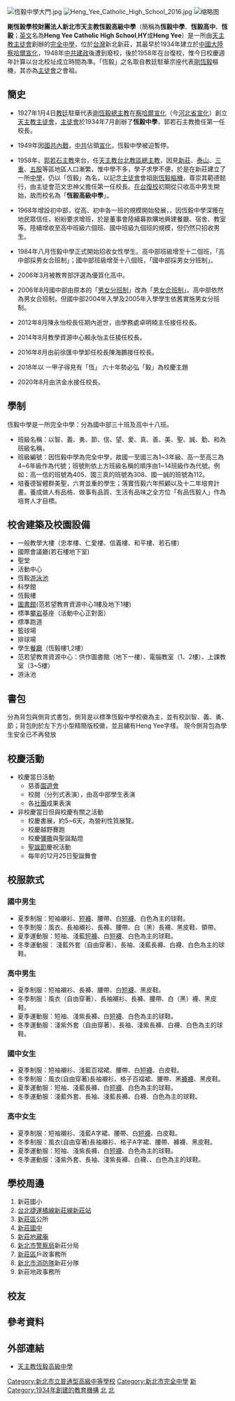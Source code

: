 {{Infobox School
| name = 新北市私立天主教恆毅高級中學
| other_name = HengYee Cathloic High school
| image = [[File:HengYeeLogo.jpg|200px]]
| motto = 智義勇節<ref>{{cite web |author1=天主教恆毅高級中學 |title=校徽、校訓及校歌 - 天主教恆毅高級中學 Heng Yee Catholic High School |url=http://www2.hchs.ntpc.edu.tw/files/11-1000-91-1.php |accessdate=2018-06-03 |archive-url=https://web.archive.org/web/20180920122524/http://www2.hchs.ntpc.edu.tw/files/11-1000-91-1.php |archive-date=2018-09-20 |dead-url=yes }}</ref><br>Wisdom Justice Courage Continence
| established = 1934年 察哈爾宣化恆毅中學<br>1948年 恆毅中學停辦<br>1958年 台北縣私立恆毅高級中學<br>2010年 新北市私立恆毅高級中學<br>2011年 新北市天主教恆毅高級中學
| type = 私立，[[完全中學|完全中學]]
| religion = 天主教
| legal_person = 剛恆毅學校財團法人<ref>{{Cite web |url=http://www2.hchs.ntpc.edu.tw/files/16-1000-396.php |title=剛恆毅學校財團法人捐助章程 |access-date=2013-05-30 |archive-url=https://web.archive.org/web/20130611015515/http://www2.hchs.ntpc.edu.tw/files/16-1000-396.php |archive-date=2013-06-11 |dead-url=yes }}</ref><br/>（[[天主教|天主教]][[主徒會|主徒會]]捐助成立）
| district = [[新北市|新北市]][[新莊區|新莊區]]
| grades = 
| president = 
| principal =洪金水
| dean = 
| college = 
| house = 
| sc = 
| cs = 
| free_label2 = 
| free_text2 = 
| faculty = 
| staff = 
| students = 約2000人
| athletics = 
| conference = 
| colors = 
| mascot = 
| magazine = 
| area = 3.983公頃
| free_label3 = 
| free_text3 = 
| address = {{flagicon|TWN}}[[新北市|新北市]][[新莊區|新莊區]]中正路108號
| telephone = +886-2-2992-3619
| fax =  +886-2-2279-5083
| mail = 
| website = [http://www.hchs.ntpc.edu.tw/ www.hchs.ntpc.edu.tw]
}}

[[File:恆毅中學大門.jpg|thumb]]
[[File:Heng_Yee_Catholic_High_School_2016.jpg|thumb]]
[[File:恆毅中學夜晚.jpg|缩略图]]

'''剛恆毅學校財團法人新北市天主教恆毅高級中學'''（簡稱為'''恆毅中學'''、'''恆毅高中'''、'''恆毅'''；[[英文|英文]]名為'''Heng Yee Catholic High School''','''HY'''或'''Heng Yee'''）是一所由[[天主教|天主教]][[主徒會|主徒會]]創辦的[[完全中學|完全中學]]，位於[[台灣|台灣]]新北新莊，其最早於1934年建立於[[中國大陸|中國大陸]][[察哈爾|察哈爾]][[宣化区|宣化]]，1948年[[中共建政|中共建政]]後遭到廢校，後於1958年在台復校，惟今日校慶週年計算以台北校址成立時間為準。「恆毅」之名取自教廷駐華宗座代表[[剛恆毅|剛恆毅]]樞機，其亦為[[主徒會|主徒會]]之會祖。

==簡史==
*1927年1月4日[[教廷|教廷]]駐華代表[[剛恆毅|剛恆毅]][[總主教|總主教]]在[[察哈爾|察哈爾]][[宣化区|宣化]]（今[[河北省|河北省]][[宣化区|宣化]]）創立[[天主教|天主教]][[主徒會|主徒會]]，[[主徒會|主徒會]]於1934年7月創辦了'''恆毅中學'''，郭若石主教擔任第一任校長。

*1949年因[[國共內戰|國共內戰]]，[[中共|中共]]佔領[[宣化区|宣化]]，恆毅中學被迫暫停。

*1958年，[[郭若石|郭若石]][[主教|主教]]來台，任[[天主教台北教區|天主教台北教區]][[總主教|總主教]]，因見[[新莊區|新莊]]、[[泰山區_(新北市)|泰山]]、[[三重區|三重]]、[[五股區|五股]]等區地區人口漸繁，惟中學不多，學子求學不便，於是在新莊建立了一所[[中學|中學]]，仍以「恆毅」為名，以記念[[主徒會|主徒會]]會祖[[剛恆毅|剛恆毅]][[樞機|樞機]]，尊崇其範德懿行，由主徒會范文忠神父擔任第一任校長。[[在台復校|在台復校]]初期從只收高中男生開始，故而校名為「'''恆毅高級中學'''」。

*1968年增設初中部，從高、初中各一班的規模開始發展，，因恆毅中學深獲在地民眾信任，紛紛要求增班，於是董事會陸續募款購地興建餐廳、宿舍、教室等。陸續增收至高中班級六個班、國中班級九個班的規模，但仍然只招收男生。

*1984年八月恆毅中學正式開始招收女性學生。高中部班級增至十二個班，「高中部採男女合班制」；國中部班級增至十八個班，「國中部採男女分班制」。

*2006年3月被教育部評選為優質化高中。

*2006年8月國中部由原本的「[[男女分班制|男女分班制]]」改為「[[男女合班制|男女合班制]]」。高中部依然為男女合班制，但國中部2004年入學及2005年入學學生依舊實施男女分班制。

*2012年8月陳永怡校長任期內逝世，由學務處卓明楠主任接任校長。

*2014年8月教學資源中心賴永怡主任接任校長。

*2016年8月由前徐匯中學卸任校長陳海鵬接任校長。

*2018年以 一甲子得見有「恆」 六十年勢必弘「毅」為校慶主題

*2020年8月由洪金水接任校長。

==學制==
恆毅中學是一所完全中學：分為國中部三十班及高中十八班。

* 班級名稱：以智、義、勇、節、信、望、愛、真、善、美、聖、誠、勤、和為班級名稱，
* 班級編號：因恆毅中學為完全中學，故國一至國三為1~3年級、高一至高三為4~6年級作為代號；班號則依上方班級名稱的順序由1~14班級作為代號。例如：高一信的班號為405、國三真的班號為308、國一誠的班號為112。
* 培養德智體群美聖，六育並重的學生；落實恆毅六年照顧以及十二年培育計畫。養成做人有品格、做事有品質、生活有品味之全方位「有品恆毅人」作為培育人才目標。

==校舍建築及校園設備==

*一般教學大樓（忠孝樓、仁愛樓、信義樓、和平樓、若石樓）
*國際會議廳(若石樓地下室)
*聖堂
*活動中心
*恆毅[[游泳池|游泳池]]
*科學館
*恆毅樓
*[[圖書館|圖書館]](范若望教育資源中心1樓及地下1樓)
*標準[[攀岩|攀岩]]基座（活動中心正對面）
*標準跑道
*籃球場
*排球場
*學生[[餐廳|餐廳]]（恆毅樓1,2樓）
*范若望教育資源中心：供作圖書館（地下一樓）、電腦教室（1、2樓）、上課教室（3~5樓）
*游泳池

==書包==
分為背包與側背式書包，側背是以標準恆毅中學校徽為主，並有校訓智、義、勇、節；背包則於左下方小型精簡版校徽，並且繡有Heng Yee字樣。
現今側背包為學生安全已不再發放

==校慶活動==
*校慶當日活動
**慈善[[園遊會|園遊會]]
**校閱（分列式表演），由高中部學生表演
**各[[社團|社團]]成果表演
*非校慶當日但與校慶有關之活動
**校慶書展，約5~6天，為營利性質展覽。
**校慶越野賽跑
**校慶[[彌撒|彌撒]]與聖誕點燈
**[[聖誕節|聖誕節]]慶祝活動
**每年的12月25日聖誕舞會

==校服款式==
===國中男生===
*夏季制服：短袖襯衫、[[短褲|短褲]]、腰帶、白[[短襪|短襪]]、白色為主的球鞋。
*冬季制服：風衣、長袖襯衫、長褲、腰帶、白（黑）長襪、黑皮鞋、領帶。
*夏季運動服：短袖、淺藍[[短褲|短褲]]、白[[短襪|短襪]]、白色為主的球鞋。
*冬季運動服： 淺藍外套（自由穿著）、長袖、淺藍長褲、白襪、白色為主的球鞋。

===高中男生===
*夏季制服：短袖襯衫、長褲、腰帶、白[[短襪|短襪]]、黑皮鞋。
*冬季制服：風衣（自由穿著）、長袖襯衫、長褲、腰帶、白（黑）襪、黑皮鞋。
*夏季運動服：短袖、淺紫長褲、白[[短襪|短襪]]、白色為主的球鞋。
*冬季運動服：淺紫外套（自由穿著）、長袖、淺紫長褲、白襪、白色為主的球鞋。

===國中女生===
*夏季制服：短袖襯衫、淺藍百褶裙、腰帶、白[[短襪|短襪]]、白皮鞋。
*冬季制服：風衣(自由穿著)長袖襯衫、格子百褶裙、腰帶、黑[[褲襪|褲襪]]、黑皮鞋。
*夏季運動服：短袖、淺藍長褲、白[[短襪|短襪]]、白色為主的球鞋。
*冬季運動服：淺藍外套、長袖、淺藍長褲、白襪、白色為主的球鞋。

===高中女生===
*夏季制服：短袖襯衫、淺藍A字裙、腰帶、白[[短襪|短襪]]、白皮鞋。
*冬季制服：風衣(自由穿著)長袖襯衫、格子A字裙、腰帶、褲襪、黑皮鞋。
*夏季運動服：短袖、淺紫長褲、白[[短襪|短襪]]、白色為主的球鞋。
*冬季運動服：淺紫外套、長袖、淺紫長褲、白襪、、白色為主的球鞋。

==學校周邊==
#新莊國小
#[[台北捷運|台北捷運]][[橘線|橘線]][[新莊線|新莊線]][[新莊站_(新北市)|新莊站]]
#[[新莊區|新莊區]]公所
#[[新莊國中|新莊國中]]
#[[新莊地藏庵|新莊地藏庵]]
#[[新北市|新北市]][[警察局|警察局]]新莊分局
#[[新莊區|新莊區]]戶政事務所
#[[新北市|新北市]][[消防隊|消防隊]]新莊分隊
#新莊地政事務所

== 校友 ==
{{main|Category:恆毅高級中學校友}}

==參考資料==
{{reflist}}

== 外部連結 ==
* [http://www.hchs.ntpc.edu.tw/ 天主教恆毅高級中學] {{Wayback|url=http://www.hchs.ntpc.edu.tw/ |date=20111016165832 }}

{{Commonscat|Heng Yee Catholic High School}}
{{新北市高級中等學校列表}}
{{新北市國民中小學}}
{{台灣天主教會學校}}
[[Category:新北市立普通型高級中等學校|Category:新北市立普通型高級中等學校]]
[[Category:新北市完全中學|Category:新北市完全中學]]
[[Category:臺灣私立普通型高級中等學校|新]]
[[Category:1934年創建的教育機構|Category:1934年創建的教育機構]]
[[Category:台灣天主教會學校|北]]
[[Category:台灣冠以人名的教育機構|北]]